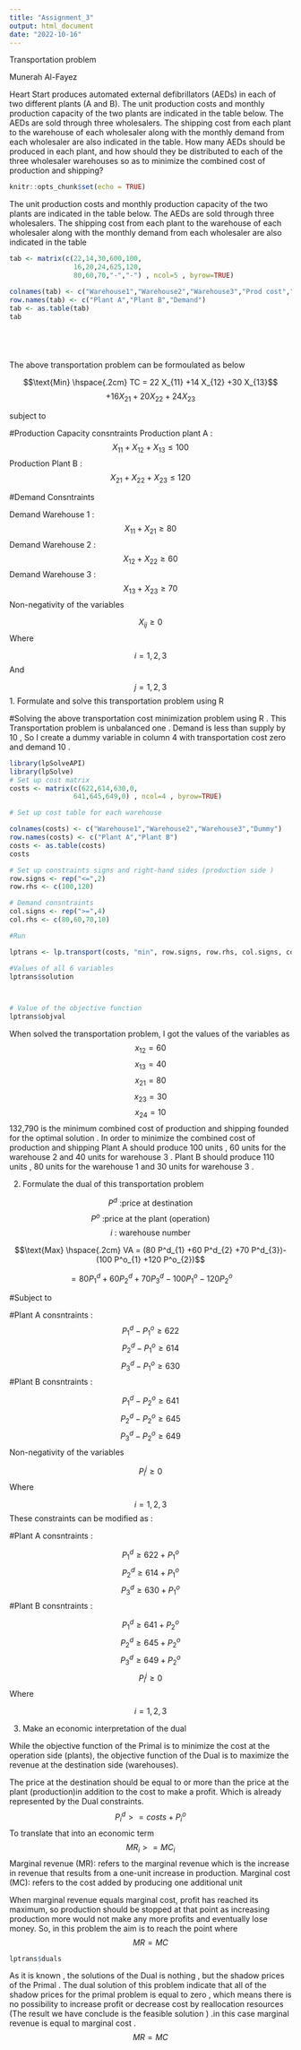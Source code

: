 ---
title: "Assignment_3"
output: html_document
date: "2022-10-16"
---


Transportation problem


Munerah Al-Fayez


Heart Start produces automated external defibrillators (AEDs) in each of two different 
plants (A and B). The unit production costs and monthly production capacity of the two 
plants are indicated in the table below. The AEDs are sold through three wholesalers. The 
shipping cost from each plant to the warehouse of each wholesaler along with the 
monthly demand from each wholesaler are also indicated in the table. How many AEDs 
should be produced in each plant, and how should they be distributed to each of the three 
wholesaler warehouses so as to minimize the combined cost of production and shipping? 

```{r}
knitr::opts_chunk$set(echo = TRUE)

```

The unit production costs and monthly production capacity of the two 
plants are indicated in the table below. The AEDs are sold through three wholesalers. The 
shipping cost from each plant to the warehouse of each wholesaler along with the 
monthly demand from each wholesaler are also indicated in the table

```{r}
tab <- matrix(c(22,14,30,600,100,
                16,20,24,625,120,
                80,60,70,"-","-") , ncol=5 , byrow=TRUE)

colnames(tab) <- c("Warehouse1","Warehouse2","Warehouse3","Prod cost","Prod Capacity") 
row.names(tab) <- c("Plant A","Plant B","Demand")
tab <- as.table(tab)
tab






```

The above transportation problem can be formoulated as below 

  $$\text{Min} \hspace{.2cm} TC = 22 X_{11} +14 X_{12} +30 X_{13}$$
  $$+ 16 X_{21} + 20 X_{22} + 24 X_{23} $$

subject to

#Production Capacity consntraints 
Production plant A :
$$ X_{11} +X_{12}+X_{13} \le 100 $$
Production Plant B :
$$ X_{21} +X_{22}+X_{23} \le 120 $$


#Demand Consntraints 

Demand Warehouse 1 :
$$ X_{11} + X_{21} \ge 80 $$
Demand Warehouse 2 :
$$ X_{12} + X_{22} \ge 60 $$
Demand Warehouse 3 :
$$ X_{13} + X_{23} \ge 70 $$
Non-negativity of the variables

$$ X_{ij} \ge 0 $$
Where 

$$ i = 1,2,3 $$
And 

$$ j = 1,2,3 $$
1. Formulate and solve this transportation problem using R

#Solving the above transportation cost minimization problem using R . This Transportation problem is unbalanced one . Demand is less than supply by 10 , So I create a dummy variable in column 4 with transportation cost zero and demand 10 .

```{r}
library(lpSolveAPI)
library(lpSolve)
# Set up cost matrix
costs <- matrix(c(622,614,630,0,
                641,645,649,0) , ncol=4 , byrow=TRUE)

# Set up cost table for each warehouse 

colnames(costs) <- c("Warehouse1","Warehouse2","Warehouse3","Dummy") 
row.names(costs) <- c("Plant A","Plant B")
costs <- as.table(costs)
costs

```

```{r}
# Set up constraints signs and right-hand sides (production side )
row.signs <- rep("<=",2)
row.rhs <- c(100,120)

# Demand consntraints 
col.signs <- rep(">=",4)
col.rhs <- c(80,60,70,10)

#Run

lptrans <- lp.transport(costs, "min", row.signs, row.rhs, col.signs, col.rhs)

#Values of all 6 variables
lptrans$solution




```

```{r}
# Value of the objective function
lptrans$objval
```
When solved the transportation problem, I got the values of the variables as
$$x_{12}= 60$$
$$x_{13}= 40$$
$$x_{21}= 80$$
$$x_{23}= 30$$
$$x_{24}= 10$$
 132,790 is the minimum  combined cost of production and shipping founded for the optimal solution . 
In order to minimize the combined cost of production and shipping 
Plant A should produce 100 units , 60 units for the warehouse 2 and 40 units for warehouse 3 . 
Plant B should produce 110 units , 80 units for the warehouse 1 and 30 units for warehouse 3 . 




2. Formulate the dual of this transportation problem


$$P^d\text{ :price at destination}$$
$$P^o\text{ :price at the plant (operation)}$$
$$i\text{ : warehouse number}$$

$$\text{Max} \hspace{.2cm} VA = (80 P^d_{1} +60 P^d_{2} +70 P^d_{3})-(100 P^o_{1}
+120 P^o_{2})$$


$$  = 80 P^d_{1} +60 P^d_{2} +70 P^d_{3}-100 P^o_{1}-120 P^o_{2}$$

#Subject to 

#Plant A consntraints :
$$ P^d_{1} -P^o_{1} \ge 622 $$
$$ P^d_{2} -P^o_{1} \ge 614 $$
$$ P^d_{3} -P^o_{1} \ge 630 $$
#Plant B consntraints :

$$ P^d_{1} -P^o_{2} \ge 641$$
$$ P^d_{2} -P^o_{2} \ge 645 $$
$$ P^d_{3} -P^o_{2} \ge 649 $$
Non-negativity of the variables

$$ P^j_{i} \ge 0 $$
Where 

$$ i = 1,2,3 $$
These constraints can be modified as :

#Plant A consntraints :

$$ P^d_{1}  \ge 622 + P^o_{1}$$
$$ P^d_{2} \ge 614 + P^o_{1}$$
$$ P^d_{3}  \ge 630 + P^o_{1} $$
#Plant B consntraints :

$$ P^d_{1} \ge 641 +P^o_{2}$$
$$ P^d_{2}  \ge 645 +P^o_{2} $$
$$ P^d_{3}  \ge 649 + P^o_{2} $$
$$ P^j_{i} \ge 0 $$
Where 

$$ i = 1,2,3 $$

3. Make an economic interpretation of the dual

While the objective function of the Primal is to minimize the cost at the operation side (plants), the objective function of the Dual is to maximize the revenue at the destination side (warehouses). 

The price at the destination should be equal to or more than the price at the plant (production)in addition to the cost to make a profit. Which is already represented by the Dual constraints.
$$P^d_{i}>=costs+P^o_{i}$$
To translate that into an economic term
$$MR _{i} >= MC_{i}$$
Marginal revenue (MR): refers to the marginal revenue which is the increase in revenue that results from a one-unit increase in production.
Marginal cost (MC): refers to the cost added by producing one additional unit

When marginal revenue equals marginal cost, profit has reached its maximum, so production should be stopped at that point as increasing production more would not make any more profits and eventually lose money. So, in this problem the aim is to reach the point where $$MR = MC$$


 
```{r}
lptrans$duals
```

As it is known , the solutions of the Dual is nothing , but the shadow prices of the Primal .
The dual solution of this problem indicate that all of the shadow prices for the primal problem is equal to zero , which means there is no possibility to increase profit or decrease cost by reallocation resources (The result we have conclude is the feasible solution ) .in this case marginal revenue is equal to marginal cost . 
$$MR =MC $$








